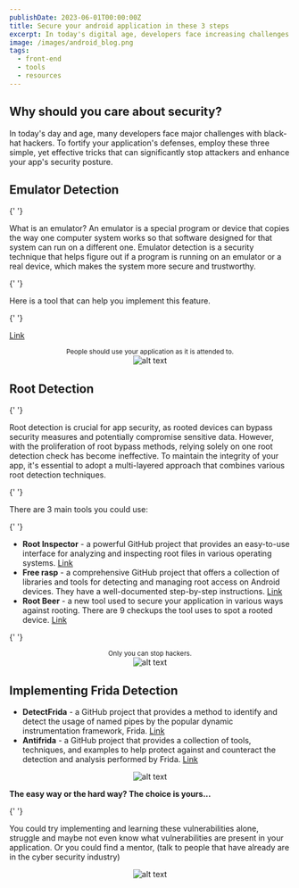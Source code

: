 ```yaml
---
publishDate: 2023-06-01T00:00:00Z
title: Secure your android application in these 3 steps
excerpt: In today's digital age, developers face increasing challenges with..
image: /images/android_blog.png
tags:
  - front-end
  - tools
  - resources
---
```


<div class="blog-tracing">
  <h2>Why should you care about security?</h2>

  <p>
    In today's day and age, many developers face major challenges with black-hat hackers. To fortify your application's
    defenses, employ these three simple, yet effective tricks that can significantly stop attackers and enhance your
    app's security posture.
  </p>
</div>

<div class="blog-tracing">
  <h2>Emulator Detection</h2>

{' '}

<p>
  What is an emulator? An emulator is a special program or device that copies the way one computer system works so that
  software designed for that system can run on a different one. Emulator detection is a security technique that helps
  figure out if a program is running on an emulator or a real device, which makes the system more secure and
  trustworthy.
</p>

{' '}

<p>Here is a tool that can help you implement this feature.</p>

{' '}

<p>
  <a href="https://github.com/strazzere/anti-emulator/tree/master/slides" target="_blank">
    Link
  </a>
</p>
<center class='image-tracing'>
  <small>People should use your application as it is attended to.</small>
</center>
  <center>
    <img src="/images/android_blog1.png" alt="alt text" />
  </center>
</div>

<div class="blog-tracing">
  <h2>Root Detection</h2>

{' '}

<p>
  Root detection is crucial for app security, as rooted devices can bypass security measures and potentially compromise
  sensitive data. However, with the proliferation of root bypass methods, relying solely on one root detection check has
  become ineffective. To maintain the integrity of your app, it's essential to adopt a multi-layered approach that
  combines various root detection techniques.
</p>

{' '}

<p>There are 3 main tools you could use:</p>

{' '}

<ul>
  <li>
    <strong>Root Inspector</strong> - a powerful GitHub project that provides an easy-to-use interface for analyzing and
    inspecting root files in various operating systems.
    <a href="https://github.com/devadvance/rootinspector" target="_blank">
      Link
    </a>
  </li>
  <li>
    <strong>Free rasp</strong> - a comprehensive GitHub project that offers a collection of libraries and tools for
    detecting and managing root access on Android devices. They have a well-documented step-by-step instructions.
    <a href="https://github.com/talsec/Free-RASP-Android" target="_blank">
      Link
    </a>
  </li>
  <li>
    <strong>Root Beer</strong> - a new tool used to secure your application in various ways against rooting. There are 9
    checkups the tool uses to spot a rooted device.
    <a href="https://github.com/scottyab/rootbeer" target="_blank">
      Link
    </a>
  </li>
</ul>

{' '}

<center class="image-tracing">
  <small>Only you can stop hackers.</small>
</center>

  <center>
    <img src="/images/android_blog2.png" alt="alt text" />
  </center>
</div>

<div class="blog-tracing">
  <h2>Implementing Frida Detection</h2>

  <ul>
    <li>
      <strong>DetectFrida</strong> - a GitHub project that provides a method to identify and detect the usage of named
      pipes by the popular dynamic instrumentation framework, Frida.
      <a href="https://github.com/darvincisec/DetectFrida" target="_blank">
        Link
      </a>
    </li>
    <li>
      <strong>Antifrida</strong> - a GitHub project that provides a collection of tools, techniques, and examples to
      help protect against and counteract the detection and analysis performed by Frida.
      <a href="https://github.com/muellerberndt/frida-detection" target="_blank">
        Link
      </a>
    </li>
  </ul>
   <center>
    <img src="/images/android_blog3.png" alt="alt text" />
  </center>
</div>

<div class="blog-tracing">
  <p>
    <strong>The easy way or the hard way? The choice is yours...</strong>
  </p>

{' '}

<p>
  You could try implementing and learning these vulnerabilities alone, struggle and maybe not even know what
  vulnerabilities are present in your application. Or you could find a mentor, (talk to people that have already are in the cyber security industry)
</p>
 <center>
    <img src="/images/android_blog4.png" alt="alt text" />
  </center>
</div>
